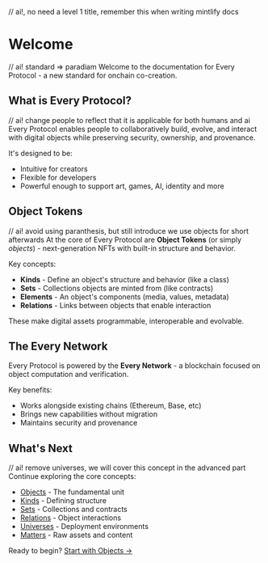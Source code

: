 // ai!, no need a level 1 title, remember this when writing mintlify docs
# Welcome

// ai! standard => paradiam
Welcome to the documentation for Every Protocol - a new standard for onchain co-creation.

## What is Every Protocol?

// ai! change people to reflect that it is applicable for both humans and ai
Every Protocol enables people to collaboratively build, evolve, and interact with digital objects while preserving security, ownership, and provenance.

It's designed to be:
- Intuitive for creators
- Flexible for developers
- Powerful enough to support art, games, AI, identity and more

## Object Tokens
// ai! avoid using paranthesis, but still introduce we use objects for short afterwards
At the core of Every Protocol are **Object Tokens** (or simply *objects*) - next-generation NFTs with built-in structure and behavior.

Key concepts:
- **Kinds** - Define an object's structure and behavior (like a class)
- **Sets** - Collections objects are minted from (like contracts)
- **Elements** - An object's components (media, values, metadata)
- **Relations** - Links between objects that enable interaction

These make digital assets programmable, interoperable and evolvable.

## The Every Network

Every Protocol is powered by the **Every Network** - a blockchain focused on object computation and verification.

Key benefits:
- Works alongside existing chains (Ethereum, Base, etc)
- Brings new capabilities without migration
- Maintains security and provenance

## What's Next

// ai! remove universes, we will cover this concept in the advanced part
Continue exploring the core concepts:

- [Objects](/concepts/objects) - The fundamental unit
- [Kinds](/concepts/kinds) - Defining structure
- [Sets](/concepts/sets) - Collections and contracts
- [Relations](/concepts/relations) - Object interactions
- [Universes](/concepts/universes) - Deployment environments
- [Matters](/concepts/matters) - Raw assets and content

Ready to begin? [Start with Objects →](/concepts/objects)
